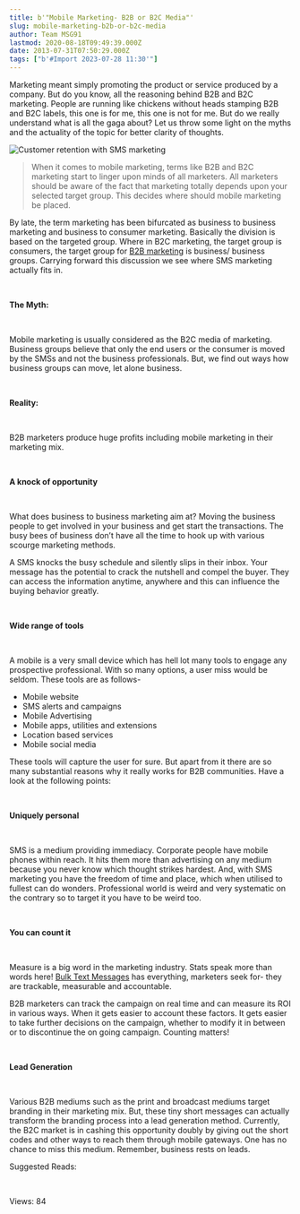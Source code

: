 ```yaml
---
title: b'"Mobile Marketing- B2B or B2C Media"'
slug: mobile-marketing-b2b-or-b2c-media
author: Team MSG91
lastmod: 2020-08-18T09:49:39.000Z
date: 2013-07-31T07:50:29.000Z
tags: ["b'#Import 2023-07-28 11:30'"]
---
```


Marketing meant simply promoting the product or service produced by a company. But do you know, all the reasoning behind B2B and B2C marketing. People are running like chickens without heads stamping B2B and B2C labels, this one is for me, this one is not for me. But do we really understand what is all the gaga about? Let us throw some light on the myths and the actuality of the topic for better clarity of thoughts.


![Customer retention with SMS marketing](https://images-msg91.s3.ap-south-1.amazonaws.com/content/images/wordpress/2013/03/Customer-retention-with-SMS-marketing.png)



> When it comes to mobile marketing, terms like B2B and B2C marketing start to linger upon minds of all marketers. All marketers should be aware of the fact that marketing totally depends upon your selected target group. This decides where should mobile marketing be placed.
> 
> 


By late, the term marketing has been bifurcated as business to business marketing and business to consumer marketing. Basically the division is based on the targeted group. Where in B2C marketing, the target group is consumers, the target group for [B2B marketing](http://www.abinfotech.net) is business/ business groups. Carrying forward this discussion we see where SMS marketing actually fits in.


 


**The Myth:**


 


Mobile marketing is usually considered as the B2C media of marketing. Business groups believe that only the end users or the consumer is moved by the SMSs and not the business professionals. But, we find out ways how business groups can move, let alone business.


 


**Reality:**


 


B2B marketers produce huge profits including mobile marketing in their marketing mix.


 


**A knock of opportunity**


 


What does business to business marketing aim at? Moving the business people to get involved in your business and get start the transactions. The busy bees of business don’t have all the time to hook up with various scourge marketing methods.


A SMS knocks the busy schedule and silently slips in their inbox. Your message has the potential to crack the nutshell and compel the buyer. They can access the information anytime, anywhere and this can influence the buying behavior greatly.


 


**Wide range of tools**


 


A mobile is a very small device which has hell lot many tools to engage any prospective professional. With so many options, a user miss would be seldom. These tools are as follows-


* Mobile website
* SMS alerts and campaigns
* Mobile Advertising
* Mobile apps, utilities and extensions
* Location based services
* Mobile social media


These tools will capture the user for sure. But apart from it there are so many substantial reasons why it really works for B2B communities. Have a look at the following points:


 


**Uniquely personal**


 


SMS is a medium providing immediacy. Corporate people have mobile phones within reach. It hits them more than advertising on any medium because you never know which thought strikes hardest. And, with SMS marketing you have the freedom of time and place, which when utilised to fullest can do wonders. Professional world is weird and very systematic on the contrary so to target it you have to be weird too.


 


**You can count it**


 


Measure is a big word in the marketing industry. Stats speak more than words here! [Bulk Text Messages](https://msg91.com "Bulk Text Messages") has everything, marketers seek for- they are trackable, measurable and accountable.


B2B marketers can track the campaign on real time and can measure its ROI in various ways. When it gets easier to account these factors. It gets easier to take further decisions on the campaign, whether to modify it in between or to discontinue the on going campaign. Counting matters!


 


**Lead Generation**


 


Various B2B mediums such as the print and broadcast mediums target branding in their marketing mix. But, these tiny short messages can actually transform the branding process into a lead generation method. Currently, the B2C market is in cashing this opportunity doubly by giving out the short codes and other ways to reach them through mobile gateways. One has no chance to miss this medium. Remember, business rests on leads.


Suggested Reads:


 


 Views: 84


